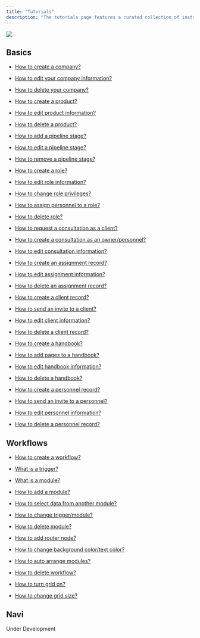 ```yaml
---
title: "Tutorials"
description: "The tutorials page features a curated collection of instructional guides and learning resources, providing users with step-by-step guidance on various topics. It includes clickable links leading to in-depth tutorials, allowing users to easily navigate and access detailed information on specific subjects of interest. The page is designed to facilitate a user-friendly learning experience with convenient access to valuable educational content."
---
```


![](/images/tutorials-banner.png)

## Basics

* [How to create a company?](/tutorials/how-to-create-company)

* [How to edit your company information?](/tutorials/how-to-edit-company-information)

* [How to delete your company?](/tutorials/how-to-delete-company)

* [How to create a product?](/tutorials/how-to-create-product)

* [How to edit product information?](/tutorials/how-to-edit-product-information)

* [How to delete a product?](/tutorials/how-to-delete-product)

* [How to add a pipeline stage?](/tutorials/how-to-add-pipeline-stage)

* [How to edit a pipeline stage?](/tutorials/how-to-edit-pipeline-stage)

* [How to remove a pipeline stage?](/tutorials/how-to-remove-pipeline-stage)

* [How to create a role?](/tutorials/how-to-create-role)

* [How to edit role information?](/tutorials/how-to-edit-role-information)

* [How to change role privileges?](/tutorials/how-to-change-role-privilege)

* [How to assign personnel to a role?](/tutorials/how-to-assign-personnel-role)

* [How to delete role?](/tutorials/how-to-delete-role)

* [How to request a consultation as a client?](/tutorials/how-to-request-consultation)

* [How to create a consultation as an owner/personnel?](/tutorials/how-to-create-consultation)

* [How to edit consultation information?](/tutorials/how-to-edit-consultation-information)

* [How to create an assignment record?](/tutorials/how-to-create-assignment-record)

* [How to edit assignment information?](/tutorials/how-to-edit-assignment-information)

* [How to delete an assignment record?](/tutorials/how-to-delete-assignment-record)

* [How to create a client record?](/tutorials/how-to-create-client-record)

* [How to send an invite to a client?](/tutorials/how-to-send-invite-to-client)

* [How to edit client information?](/tutorials/how-to-edit-client-information)

* [How to delete a client record?](/tutorials/how-to-delete-client-record)

* [How to create a handbook?](/tutorials/how-to-create-handbook)

* [How to add pages to a handbook?](/tutorials/how-to-add-pages-to-handbook)

* [How to edit handbook information?](/tutorials/how-to-edit-handbook-information)

* [How to delete a handbook?](/tutorials/how-to-delete-handbook)

* [How to create a personnel record?](/tutorials/how-to-create-personnel-record)

* [How to send an invite to a personnel?](/tutorials/how-to-send-invite-to-personnel)

* [How to edit personnel information?](/tutorials/how-to-edit-personnel-information)

* [How to delete a personnel record?](/tutorials/how-to-delete-personnel-record)

## Workflows

* [How to create a workflow?](/tutorials/how-to-create-workflow)

* [What is a trigger?](/tutorials/what-is-a-trigger)

* [What is a module?](/tutorials/what-is-a-module)

* [How to add a module?](/tutorials/how-to-add-module)

* [How to select data from another module?](/tutorials/how-to-select-data-from-another-module)

* [How to change trigger/module?](/tutorials/how-to-change-trigger-module)

* [How to delete module?](/tutorials/how-to-delete-module)

* [How to add router node?](/tutorials/how-to-add-router-node)

* [How to change background color/text color?](/tutorials/how-to-change-background-text-color)

* [How to auto arrange modules?](/tutorials/how-to-auto-arrange-modules)

* [How to delete workflow?](/tutorials/how-to-delete-workflow)

* [How to turn grid on?](/tutorials/how-to-turn-grid-on)

* [How to change grid size?](/tutorials/how-to-change-grid-size)

## Navi

Under Development